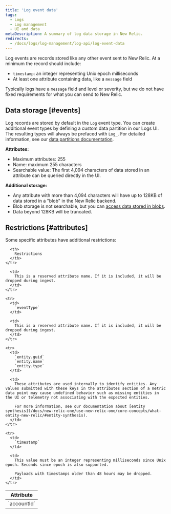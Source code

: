 ```yaml
---
title: 'Log event data'
tags:
  - Logs
  - Log management
  - UI and data
metaDescription: A summary of log data storage in New Relic.
redirects:
  - /docs/logs/log-management/log-api/log-event-data
---
```


Log events are records stored like any other event sent to New Relic. At a minimum the record should include:

* `timestamp`: an integer representing Unix epoch milliseconds
* At least one attribute containing data, like a `message` field

Typically logs have a `message` field and level or severity, but we do not have fixed requirements for what you can send to New Relic.

## Data storage [#events]

Log records are stored by default in the `Log` event type. You can create additional event types by defining a custom data partition in our Logs UI. The resulting types will always be prefaced with `Log_`. For detailed information, see our [data partitions documentation](/docs/logs/ui-data/data-partitions/).

**Attributes:**

* Maximum attributes: 255
* Name: maximum 255 characters
* Searchable value: The first 4,094 characters of data stored in an attribute can be queried directly in the UI.

**Additional storage:**

* Any attribute with more than 4,094 characters will have up to 128KB of data stored in a "blob" in the New Relic backend.
* Blob storage is not searchable, but you can [access data stored in blobs](/docs/logs/ui-data/long-logs-blobs).
* Data beyond 128KB will be truncated.

## Restrictions [#attributes]

Some specific attributes have additional restrictions:

<table>
  <thead>
    <tr>
      <th style={{ width: "150px" }}>
        Attribute
      </th>

      <th>
        Restrictions
      </th>
    </tr>
  </thead>

  <tbody>
    <tr>
      <td>
        `accountId`
      </td>

      <td>
        This is a reserved attribute name. If it is included, it will be dropped during ingest.
      </td>
    </tr>

    <tr>
      <td>
        `eventType`
      </td>

      <td>
        This is a reserved attribute name. If it is included, it will be dropped during ingest.
      </td>
    </tr>

    <tr>
      <td>
        `entity.guid`
        `entity.name`
        `entity.type`
      </td>

      <td>
        These attributes are used internally to identify entities. Any values submitted with these keys in the attributes section of a metric data point may cause undefined behavior such as missing entities in the UI or telemetry not associating with the expected entities.

        For more information, see our documentation about [entity synthesis](/docs/new-relic-one/use-new-relic-one/core-concepts/what-entity-new-relic/#entity-synthesis).
      </td>
    </tr>

    <tr>
      <td>
        `timestamp`
      </td>

      <td>
        This value must be an integer representing milliseconds since Unix epoch. Seconds since epoch is also supported.

        Payloads with timestamps older than 48 hours may be dropped.
      </td>
    </tr>
  </tbody>
</table>
